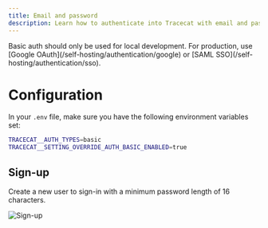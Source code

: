 ```yaml
---
title: Email and password
description: Learn how to authenticate into Tracecat with email and password.
---
```


<Warning>
  Basic auth should only be used for local development.
  For production, use [Google OAuth](/self-hosting/authentication/google) or [SAML SSO](/self-hosting/authentication/sso).
</Warning>

# Configuration

In your `.env` file, make sure you have the following environment variables set:

```bash
TRACECAT__AUTH_TYPES=basic
TRACECAT__SETTING_OVERRIDE_AUTH_BASIC_ENABLED=true
```

## Sign-up

Create a new user to sign-in with a minimum password length of 16 characters.

![Sign-up](/img/self-hosting/signup.png)

